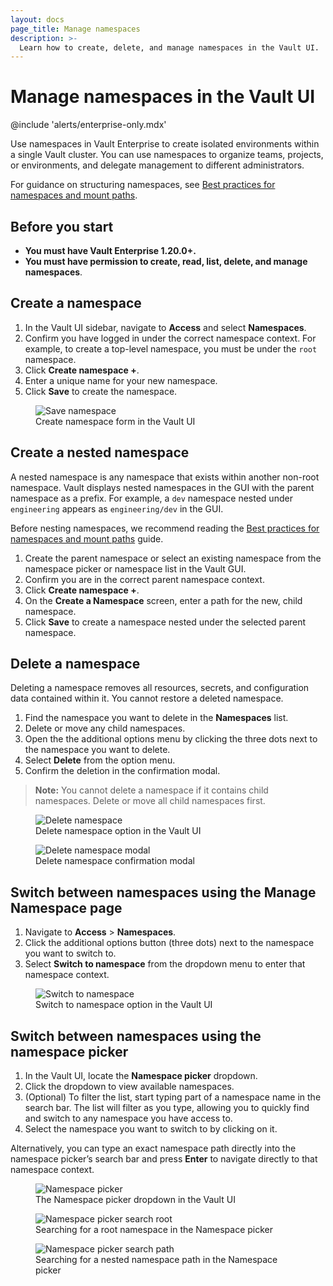 ```yaml
---
layout: docs
page_title: Manage namespaces
description: >-
  Learn how to create, delete, and manage namespaces in the Vault UI.
---
```


# Manage namespaces in the Vault UI

@include 'alerts/enterprise-only.mdx'

Use namespaces in Vault Enterprise to create isolated environments within a
single Vault cluster. You can use namespaces to organize teams, projects, or
environments, and delegate management to different administrators.

<Tip title="Best practices for namespaces">

For guidance on structuring namespaces, see [Best practices for namespaces and mount paths](/vault/docs/enterprise/namespaces/namespace-structure).

</Tip>

## Before you start

- **You must have Vault Enterprise 1.20.0+.**
- **You must have permission to create, read, list, delete, and manage namespaces**.

## Create a namespace

1. In the Vault UI sidebar, navigate to **Access** and select **Namespaces**.
1. Confirm you have logged in under the correct namespace context. For example,
   to create a top-level namespace, you must be under the `root` namespace.
1. Click **Create namespace +**.
1. Enter a unique name for your new namespace.
1. Click **Save** to create the namespace.
<figure>
  <img src="/img/save-namespace.png" alt="Save namespace" />
  <figcaption>Create namespace form in the Vault UI</figcaption>
</figure>

## Create a nested namespace

A nested namespace is any namespace that exists within another non-root
namespace. Vault displays nested namespaces in the GUI with the parent namespace
as a prefix. For example, a `dev` namespace nested under `engineering` appears
as `engineering/dev` in the GUI.

Before nesting namespaces, we recommend reading the
[Best practices for namespaces and mount paths](/vault/docs/enterprise/namespaces/namespace-structure)
guide.

1. Create the parent namespace or select an existing namespace from the
   namespace picker or namespace list in the Vault GUI.
1. Confirm you are in the correct parent namespace context.
1. Click **Create namespace +**.
1. On the **Create a Namespace** screen, enter a path for the new, child
   namespace.
1. Click **Save** to create a namespace nested under the selected parent
   namespace.


## Delete a namespace

<Warning title="Namespace deletion is permanent">
  Deleting a namespace removes all resources, secrets, and configuration data
  contained within it. You cannot restore a deleted namespace.
</Warning>

1. Find the namespace you want to delete in the **Namespaces** list.
1. Delete or move any child namespaces.
1. Open the the additional options menu by clicking the three dots next to the
   namespace you want to delete.
3. Select **Delete** from the option menu.
4. Confirm the deletion in the confirmation modal.

> **Note:** You cannot delete a namespace if it contains child namespaces. Delete or move all child namespaces first.

<figure>
  <img src="/img/delete-namespace.png" alt="Delete namespace" />
  <figcaption>Delete namespace option in the Vault UI</figcaption>
</figure>
<figure>
  <img src="/img/delete-namespace-modal.png" alt="Delete namespace modal" />
  <figcaption>Delete namespace confirmation modal</figcaption>
</figure>

## Switch between namespaces using the Manage Namespace page

1. Navigate to **Access** > **Namespaces**.
2. Click the additional options button (three dots) next to the namespace you want to switch to.
3. Select **Switch to namespace** from the dropdown menu to enter that namespace context.

<figure>
  <img src="/img/switch-to-namespace.png" alt="Switch to namespace" />
  <figcaption>Switch to namespace option in the Vault UI</figcaption>
</figure>

## Switch between namespaces using the namespace picker

1. In the Vault UI, locate the **Namespace picker** dropdown.
2. Click the dropdown to view available namespaces.
3. (Optional) To filter the list, start typing part of a namespace name in the search bar. The list will filter as you type, allowing you to quickly find and switch to any namespace you have access to.
4. Select the namespace you want to switch to by clicking on it.

Alternatively, you can type an exact namespace path directly into the namespace picker’s search bar and press **Enter** to navigate directly to that namespace context.

<figure>
  <img src="/img/namespace-picker.png" alt="Namespace picker" />
  <figcaption>The Namespace picker dropdown in the Vault UI</figcaption>
</figure>
<figure>
  <img src="/img/namespace-picker-root-search.png" alt="Namespace picker search root" />
  <figcaption>Searching for a root namespace in the Namespace picker</figcaption>
</figure>
<figure>
  <img src="/img/namespace-picker-path-search.png" alt="Namespace picker search path" />
  <figcaption>Searching for a nested namespace path in the Namespace picker</figcaption>
</figure>